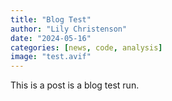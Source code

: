 ```yaml
---
title: "Blog Test"
author: "Lily Christenson"
date: "2024-05-16"
categories: [news, code, analysis]
image: "test.avif"
---
```


This is a post is a blog test run.




